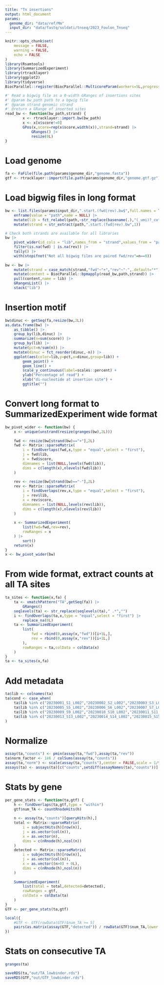 ```yaml
---
title: "Tn insertions"
output: html_document
params:
  genome_dir: "data/ref/Mm"
  input_dir: "data/fastq/soldati/tnseq/2023_Foulon_Tnseq"
---
```




```r
knitr::opts_chunk$set(
	message = FALSE,
	warning = FALSE,
	echo = FALSE
)
library(Rsamtools)
library(SummarizedExperiment)
library(rtracklayer)
library(ggplot2)
library(tidyverse)
BiocParallel::register(BiocParallel::MulticoreParam(workers=5L,progressbar = TRUE))

#' Read a bigwig file as a 0-width GRanges of insertions sites
#' @param bw_path path to a bgwig file
#' @param strand genomic strand
#' @return a GRange of inserted sites
read_bw <- function(bw_path,strand) {
		x <- rtracklayer::import.bw(bw_path)
		x <- x[x$score!=0]
		GPos(x,score=rep(x$score,width(x)),strand=strand) |>
			GRanges() |>
			resize(0L)
}
```


# Load genome
```r
fa <- FaFile(file.path(params$genome_dir,"genome.fasta"))
gtf <- rtracklayer::import(file.path(params$genome_dir,"genome.gtf.gz"),genome=seqinfo(fa),feature.type="gene")
```



# Load bigwig files in long format
```r
bw <- list.files(params$input_dir,".start.(fwd|rev).bw$",full.names = TRUE) |>
	enframe(value = "path",name = NULL) |>
	mutate(lib = fct_relabel(path,~str_replace(basename(.),"(_umi)?_cutadapt.*$",""))) |>
	mutate(strand = str_extract(path,".start.(fwd|rev).bw",1)) 

# Check both strands are available for all libraries
bw |>
	pivot_wider(id_cols = "lib",names_from = "strand",values_from = "path") |>
	filter(is.na(fwd) | is.na(rev)) |>
	tally() |>
	with(stopifnot("Not all bigwig files are paired fwd/rev"=n==0))
	
bw <- bw |>
	mutate(strand = case_match(strand,"fwd"~"+","rev"~"-",.default="*")) |>
	mutate(content = BiocParallel::bpmapply(read_bw,path,strand)) |>
	pull(content,name = lib) |>
	GRangesList() |>
	stack("lib")
```




# Insertion motif
```r
bw$dinuc <- getSeq(fa,resize(bw,2L))
as.data.frame(bw) |>
	as_tibble() |>
	group_by(lib,dinuc) |>
	summarize(n=sum(score)) |>
	group_by(lib) |>
	mutate(pct=n/sum(n)) |>
	mutate(dinuc = fct_reorder(dinuc,-n)) |>
	ggplot(aes(color=lib,y=pct,x=dinuc,group=lib)) + 
		geom_point() + 
		geom_line() + 
		scale_y_continuous(label=scales::percent) + 
		ylab("Percentage of read") +
		xlab("di-nucleotide at insertion site") +
		ggtitle("")
```

# Convert long format to SummarizedExperiment wide format
```r
bw_pivot_wider <- function(bw) {
	x <- unique(unstrand(resize(granges(bw),2L)))
	
	fwd <- resize(bw[strand(bw)=="+"],2L)
	fwd <- Matrix::sparseMatrix(
		i = findOverlaps(fwd,x,type = "equal",select = "first"),
		j = fwd$lib,
		x = fwd$score,
		dimnames = list(NULL,levels(fwd$lib)),
		dims = c(length(x),nlevels(fwd$lib))
	)
	
	rev <- resize(bw[strand(bw)=="-"],2L)
	rev <- Matrix::sparseMatrix(
		i = findOverlaps(rev,x,type = "equal",select = "first"),
		j = rev$lib,
		x = rev$score,
		dimnames = list(NULL,levels(rev$lib)),
		dims = c(length(x),nlevels(rev$lib))
	)
	
	x <- SummarizedExperiment(
		list(fwd=fwd,rev=rev),
		rowRanges = x
	) |>
		sort()
	return(x)
}
x <- bw_pivot_wider(bw)
```



# From wide format, extract counts at all TA sites
```r
ta_sites <- function(x,fa) {
	ta <- vmatchPattern("TA",getSeq(fa)) |>
		GRanges()
	seqlevels(ta) <- str_replace(seqlevels(ta)," .*","")
	i <- findOverlaps(ta,x,type = "equal",select = "first") |>
		replace_na(0L)
	ta <- SummarizedExperiment(
		list(
			fwd = rbind(0,assay(x,"fwd"))[i+1L,],
			rev = rbind(0,assay(x,"rev"))[i+1L,]
		),
		rowRanges = ta,colData = colData(x)
	)
}
ta <- ta_sites(x,fa)
```

# Add metadata
```r
ta$lib <- colnames(ta)
ta$cond <- case_when(
	ta$lib %in% c("20230001_S1_L002","20230002_S2_L002","20230003_S3_L002","20230004_S4_L002") ~ "t0",
	ta$lib %in% c("20230005_S5_L002","20230006_S6_L002","20230007_S7_L002","20230008_S8_L002") ~ "t1",
	ta$lib %in% c("20230009_S9_L002","20230010_S10_L002","20230011_S11_L002","20230012_S12_L002") ~ "t2",
	ta$lib %in% c("20230013_S13_L002","20230014_S14_L002","20230015_S15_L002","20230016_S16_L002") ~ "t3"
)
```


# Normalize
```r
assay(ta,"counts") <- pmin(assay(ta,"fwd"),assay(ta,"rev"))
ta$norm_factor <- 1e6 / colSums(assay(ta,"counts"))
assay(ta,"norm") <- scale(assay(ta,"counts"),center = FALSE,scale = 1/ta$norm_factor)
assays(ta) <- assays(ta)[c("counts",setdiff(assayNames(ta),"counts"))]
```







# Stats by gene
```r
per_gene_stats <- function(ta,gtf) {
	h <- findOverlaps(ta,gtf,type = "within")
	gtf$num_TA <- countRnodeHits(h)
	
	n <- assay(ta,"counts")[queryHits(h),]
	total <- Matrix::sparseMatrix(
		i = subjectHits(h)[row(n)],
		j = as.vector(col(n)),
		x = as.vector(n),
		dims = c(nRnode(h),ncol(n))
	)
	detected <- Matrix::sparseMatrix(
		i = subjectHits(h)[row(n)],
		j = as.vector(col(n)),
		x = as.vector((n>0) + 0L),
		dims = c(nRnode(h),ncol(n))
	)
	
	SummarizedExperiment(
		list(total = total,detected=detected),
		rowRanges = gtf,
		colData = colData(ta)
	)	
}
GTF <- per_gene_stats(ta,gtf)
```

```r
local({
	#GTF <- GTF[rowData(GTF)$num_TA >= 5]
	pairs(as.matrix(assay(GTF,"detected")) / rowData(GTF)$num_TA,lower.panel = NULL)
})
```


# Stats on consecutive TA
```r
granges(ta)
```




```r
saveRDS(ta,"out/TA_lowbinder.rds")
saveRDS(GTF,"out/GTF_lowbinder.rds")
```





